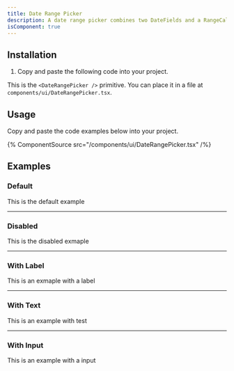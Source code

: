 ```yaml
---
title: Date Range Picker
description: A date range picker combines two DateFields and a RangeCalendar popover to allow users to enter or select a date and time range.
isComponent: true
---
```


## Installation

1. Copy and paste the following code into your project.

This is the `<DateRangePicker />` primitive. You can place it in a file at `components/ui/DateRangePicker.tsx`.

## Usage

Copy and paste the code examples below into your project.

{% ComponentSource src="/components/ui/DateRangePicker.tsx" /%}

## Examples

### Default

This is the default example

---

### Disabled

This is the disabled exmaple

---

### With Label

This is an exmaple with a label

---

### With Text

This is an example with test

---

### With Input

This is an example with a input
